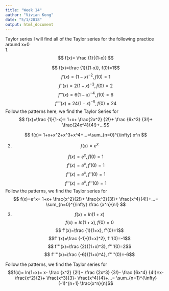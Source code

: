 ```yaml
---
title: "Week 14"
author: "Vivian Kong"
date: "5/1/2018"
output: html_document
---
```


Taylor series
I will find all of the Taylor series for the following practice around x=0  
1.$$ f(x)= \frac {1}{(1-x)} $$

$$  f(x)=\frac {1}{(1-x)}, f(0)=1$$
$$ f'(x)=(1-x)^{-2}, f(0)=1$$
$$ f''(x)=2(1-x)^{-3}, f(0)=2$$
$$ f'''(x)=6(1-x)^{-4}, f(0)=6$$
$$ f''''(x)=24(1-x)^{-5}, f(0)=24$$
Follow the patterns here, we find the Taylor Series for $$ f(x)=\frac {1}{1-x}= 1+x+ \frac{2x^2} {2!}+ \frac {6x^3} {3!}+ \frac{24x^4}{4!}+...$$

$$ f(x)= 1+x+x^2+x^3+x^4+...=\sum_{n=0}^{\infty} x^n $$

2. $$ f(x)= e^x $$

$$ f(x)=e^x, f(0)=1$$
$$ f'(x)=e^x, f'(0)=1$$
$$ f''(x)=e^x, f''(0)=1$$
$$ f'''(x)=e^x, f'''(0)=1$$
Follow the patterns, we find the Taylor series for $$ f(x)=e^x= 1+x+ \frac{x^2}{2!}+ \frac{x^3}{3!}+ \frac{x^4}{4!}+...= \sum_{n=0}^{\infty} \frac {x^n}{n!} $$

3. $$ f(x)=ln(1+x) $$
$$f(x)=ln(1+x), f(0)=0$$
$$ f'(x)=\frac {1}{1+x}, f'(0)=1$$
$$f''(x)=\frac {-1}{(1+x)^2}, f''(0)=-1$$
$$ f'''(x)=\frac {2}{(1+x)^3}, f'''(0)=2$$
$$ f''''(x)=\frac {-6}{(1+x)^4}, f''''(0)=-6$$

Follow the patterns, we find the Taylor series for $$f(x)= ln(1+x)= x- \frac {x^2} {2!}+ \frac {2x^3} {3!}- \frac {6x^4} {4!}=x- \frac{x^2}{2}+ \frac{x^3}{3}- \frac{x^4}{4}+...= \sum_{n=1}^{\infty} (-1)^{n+1}  \frac{x^n}{n}$$




